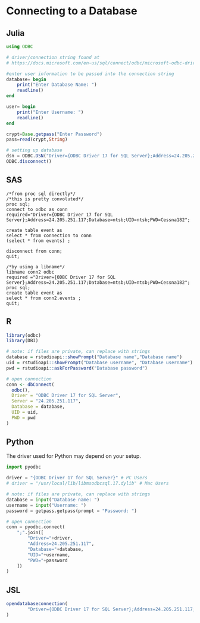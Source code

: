 # Connecting to a Database

## Julia
```julia
using ODBC

# driver/connection string found at
# https://docs.microsoft.com/en-us/sql/connect/odbc/microsoft-odbc-driver-for-sql-server?view=sql-server-ver15

#enter user information to be passed into the connection string
database= begin 
    print("Enter Database Name: ")
    readline()
end 

user= begin 
    print("Enter Username: ")
    readline() 
end 

crypt=Base.getpass("Enter Password")
pass=read(crypt,String)

# setting up database  
dsn = ODBC.DSN("Driver={ODBC Driver 17 for SQL Server};Address=24.205.251.117;Database=$database;UID=$user;PWD=$pass;")
ODBC.disconnect()
```

## SAS
```sas
/*from proc sql directly*/
/*this is pretty convoluted*/
proc sql;
connect to odbc as conn
required="Driver={ODBC Driver 17 for SQL Server};Address=24.205.251.117;Database=ntsb;UID=ntsb;PWD=Cessna182";

create table event as
select * from connection to conn
(select * from events) ;

disconnect from conn;
quit;

/*by using a libname*/
libname conn2 odbc
required ="Driver={ODBC Driver 17 for SQL Server};Address=24.205.251.117;Database=ntsb;UID=ntsb;PWD=Cessna182";
proc sql;
create table event as
select * from conn2.events ;
quit;
```

## R
```r
library(odbc)
library(DBI)

# note: if files are private, can replace with strings
database = rstudioapi::showPrompt("Database name","Database name")
uid = rstudioapi::showPrompt("Database username", "Database username")
pwd = rstudioapi::askForPassword("Database password")

# open connection
conn <- dbConnect(
  odbc(),
  Driver = "ODBC Driver 17 for SQL Server",
  Server = "24.205.251.117",
  Database = database,
  UID = uid,
  PWD = pwd
)
```

## Python 

The driver used for Python may depend on your setup.

```python
import pyodbc

driver = "{ODBC Driver 17 for SQL Server}" # PC Users
# driver = "/usr/local/lib/libmsodbcsql.17.dylib" # Mac Users

# note: if files are private, can replace with strings
database = input("Database name: ")
username = input("Username: ")
password = getpass.getpass(prompt = "Password: ")

# open connection
conn = pyodbc.connect(
    ";".join([
        "Driver="+driver,
        "Address=24.205.251.117",
        "Database="+database,
        "UID="+username,
        "PWD="+password
    ])
)
```


## JSL
```r
opendatabaseconnection(
        "Driver={ODBC Driver 17 for SQL Server};Address=24.205.251.117;Database=ntsb;UID=ntsb;PWD=Cessna182"
)
```


